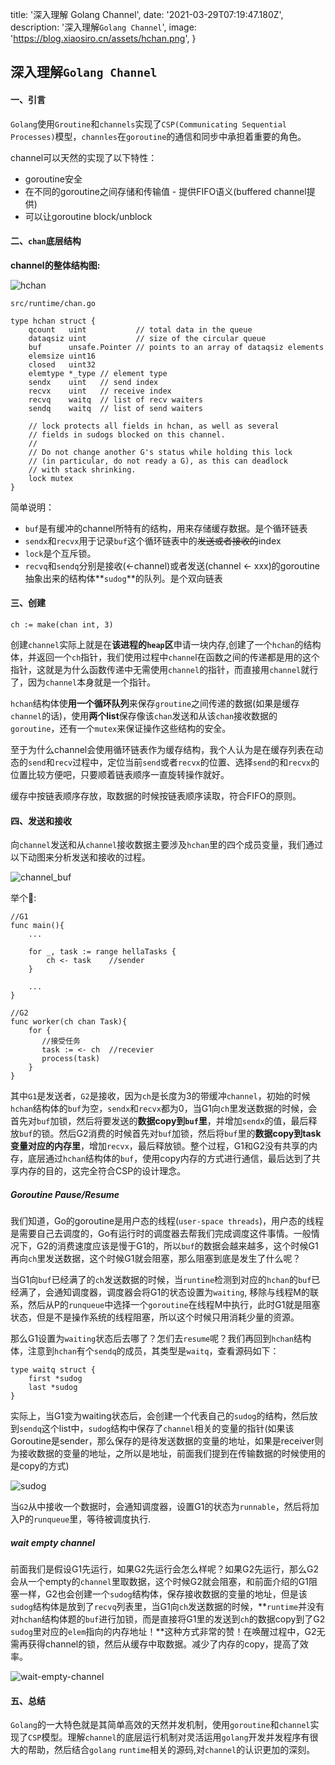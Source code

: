 
  title: '深入理解 Golang Channel',
  date: '2021-03-29T07:19:47.180Z',
  description: '深入理解`Golang Channel`',
  image: 'https://blog.xiaosiro.cn/assets/hchan.png',
}

## 深入理解`Golang Channel`

#### 一、引言

`Golang`使用`Groutine`和`channels`实现了`CSP(Communicating Sequential Processes)`模型，`channles`在`goroutine`的通信和同步中承担着重要的角色。

channel可以天然的实现了以下特性：

- goroutine安全
- 在不同的goroutine之间存储和传输值 - 提供FIFO语义(buffered channel提供)
- 可以让goroutine block/unblock

#### 二、`chan`底层结构

**channel的整体结构图:**

![hchan](/assets/hchan.png)

```
src/runtime/chan.go

type hchan struct {
    qcount   uint           // total data in the queue
    dataqsiz uint           // size of the circular queue
    buf      unsafe.Pointer // points to an array of dataqsiz elements
    elemsize uint16
    closed   uint32
    elemtype *_type // element type
    sendx    uint   // send index
    recvx    uint   // receive index
    recvq    waitq  // list of recv waiters
    sendq    waitq  // list of send waiters

    // lock protects all fields in hchan, as well as several
    // fields in sudogs blocked on this channel.
    //
    // Do not change another G's status while holding this lock
    // (in particular, do not ready a G), as this can deadlock
    // with stack shrinking.
    lock mutex
}
```

简单说明：

- `buf`是有缓冲的channel所特有的结构，用来存储缓存数据。是个循环链表
- `sendx`和`recvx`用于记录`buf`这个循环链表中的~~发送或者接收的~~index
- `lock`是个互斥锁。
- `recvq`和`sendq`分别是接收(<-channel)或者发送(channel <- xxx)的goroutine抽象出来的结构体**`sudog`**的队列。是个双向链表

#### 三、创建

```
ch := make(chan int, 3)
```

创建`channel`实际上就是在**该进程的`heap`区**申请一块内存,创建了一个`hchan`的结构体，并返回一个`ch`指针，我们使用过程中`channe`l在函数之间的传递都是用的这个指针，这就是为什么函数传递中无需使用`channel`的指针，而直接用`channel`就行了，因为`channel`本身就是一个指针。

`hchan`结构体使**用一个循环队列**来保存`groutine`之间传递的数据(如果是缓存`channel`的话)，使用**两个list**保存像该`chan`发送和从该`chan`接收数据的`goroutine`，还有一个`mutex`来保证操作这些结构的安全。

至于为什么channel会使用循环链表作为缓存结构，我个人认为是在缓存列表在动态的`send`和`recv`过程中，定位当前`send`或者`recvx`的位置、选择`send`的和`recvx`的位置比较方便吧，只要顺着链表顺序一直旋转操作就好。

缓存中按链表顺序存放，取数据的时候按链表顺序读取，符合FIFO的原则。

#### 四、发送和接收

向`channel`发送和从`channel`接收数据主要涉及`hchan`里的四个成员变量，我们通过以下动图来分析发送和接收的过程。

![channel_buf](/assets/channel_buf.gif)

举个🌰:

```
//G1
func main(){
    ...

    for _, task := range hellaTasks {
        ch <- task    //sender
    }

    ...
}

//G2
func worker(ch chan Task){
    for {
       //接受任务
       task := <- ch  //recevier
       process(task)
    }
}
```

其中`G1`是发送者，`G2`是接收，因为`ch`是长度为3的带缓冲`channel`，初始的时候`hchan`结构体的`buf`为空，`sendx`和`recvx`都为0，当G1向`ch`里发送数据的时候，会首先对`buf`加锁，然后将要发送的**数据copy到`buf`里**，并增加`sendx`的值，最后释放`buf`的锁。然后G2消费的时候首先对`buf`加锁，然后将`buf`里的**数据copy到task变量对应的内存里**，增加`recvx`，最后释放锁。整个过程，G1和G2没有共享的内存，底层通过`hchan`结构体的`buf`，使用copy内存的方式进行通信，最后达到了共享内存的目的，这完全符合CSP的设计理念。

##### Goroutine Pause/Resume

我们知道，Go的goroutine是用户态的线程(`user-space threads`)，用户态的线程是需要自己去调度的，Go有运行时的调度器去帮我们完成调度这件事情。一般情况下，G2的消费速度应该是慢于G1的，所以`buf`的数据会越来越多，这个时候G1再向`ch`里发送数据，这个时候G1就会阻塞，那么阻塞到底是发生了什么呢？

当G1向`buf`已经满了的`ch`发送数据的时候，当`runtine`检测到对应的`hchan`的`buf`已经满了，会通知调度器，调度器会将G1的状态设置为`waiting`, 移除与线程M的联系，然后从P的`runqueue`中选择一个`goroutine`在线程M中执行，此时G1就是阻塞状态，但是不是操作系统的线程阻塞，所以这个时候只用消耗少量的资源。

那么G1设置为`waiting`状态后去哪了？怎们去`resume`呢？我们再回到`hchan`结构体，注意到`hchan`有个`sendq`的成员，其类型是`waitq`，查看源码如下：

```
type waitq struct { 
    first *sudog 
    last *sudog 
} 
```

实际上，当G1变为waiting状态后，会创建一个代表自己的`sudog`的结构，然后放到`sendq`这个list中，`sudog`结构中保存了`channel`相关的变量的指针(如果该Goroutine是sender，那么保存的是待发送数据的变量的地址，如果是receiver则为接收数据的变量的地址，之所以是地址，前面我们提到在传输数据的时候使用的是copy的方式)

![sudog](/assets/sudog.png)

当`G2`从中接收一个数据时，会通知调度器，设置G1的状态为`runnable`，然后将加入P的`runqueue`里，等待被调度执行.

##### wait empty channel

前面我们是假设G1先运行，如果G2先运行会怎么样呢？如果G2先运行，那么G2会从一个empty的`channel`里取数据，这个时候G2就会阻塞，和前面介绍的G1阻塞一样，G2也会创建一个`sudog`结构体，保存接收数据的变量的地址，但是该`sudog`结构体是放到了`recvq`列表里，当G1向`ch`发送数据的时候，**`runtime`并没有对`hchan`结构体题的`buf`进行加锁，而是直接将G1里的发送到`ch`的数据copy到了G2 `sudog`里对应的`elem`指向的内存地址！**这种方式非常的赞！在唤醒过程中，G2无需再获得channel的锁，然后从缓存中取数据。减少了内存的copy，提高了效率。

![wait-empty-channel](/assets/wait-empty-channel.png)

#### 五、总结

`Golang`的一大特色就是其简单高效的天然并发机制，使用`goroutine`和`channel`实现了`CSP`模型。理解`channel`的底层运行机制对灵活运用`golang`开发并发程序有很大的帮助，然后结合`golang` `runtime`相关的源码,对`channel`的认识更加的深刻。



